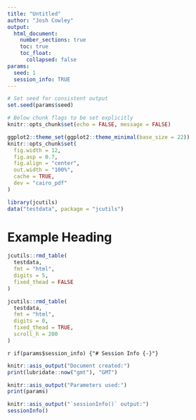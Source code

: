 ```yaml
---
title: "Untitled"
author: "Josh Cowley"
output:
  html_document:
    number_sections: true
    toc: true
    toc_float:
      collapsed: false
params:
  seed: 1
  session_info: TRUE
---
```


```r
# Set seed for consistent output
set.seed(params$seed)

# Below chunk flags to be set explicitly
knitr::opts_chunk$set(echo = FALSE, message = FALSE)
```

```r
ggplot2::theme_set(ggplot2::theme_minimal(base_size = 22))
knitr::opts_chunk$set(
  fig.width = 12,
  fig.asp = 0.7,
  fig.align = "center",
  out.width = "100%",
  cache = TRUE,
  dev = "cairo_pdf"
)
```

```r
library(jcutils)
data("testdata", package = "jcutils")
```


# Example Heading

```r
jcutils::rmd_table(
  testdata,
  fmt = "html",
  digits = 5,
  fixed_thead = FALSE
)
```

```r
jcutils::rmd_table(
  testdata,
  fmt = "html",
  digits = 0,
  fixed_thead = TRUE,
  scroll_h = 200
)
```


`r if(params$session_info) {"# Session Info {-}"}`
```r
knitr::asis_output("Document created:")
print(lubridate::now("gmt"), "GMT")

knitr::asis_output("Parameters used:")
print(params)

knitr::asis_output("`sessionInfo()` output:")
sessionInfo()
```
